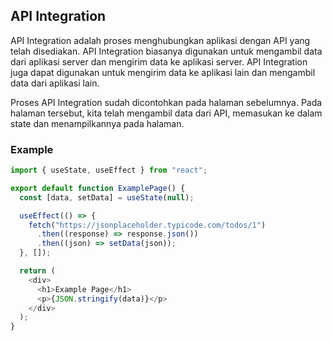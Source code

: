 ## API Integration

API Integration adalah proses menghubungkan aplikasi dengan API yang telah disediakan. API Integration biasanya digunakan untuk mengambil data dari aplikasi server dan mengirim data ke aplikasi server. API Integration juga dapat digunakan untuk mengirim data ke aplikasi lain dan mengambil data dari aplikasi lain.

Proses API Integration sudah dicontohkan pada halaman sebelumnya. Pada halaman tersebut, kita telah mengambil data dari API, memasukan ke dalam state dan menampilkannya pada halaman.

### Example

```js
import { useState, useEffect } from "react";

export default function ExamplePage() {
  const [data, setData] = useState(null);

  useEffect(() => {
    fetch("https://jsonplaceholder.typicode.com/todos/1")
      .then((response) => response.json())
      .then((json) => setData(json));
  }, []);

  return (
    <div>
      <h1>Example Page</h1>
      <p>{JSON.stringify(data)}</p>
    </div>
  );
}
```
